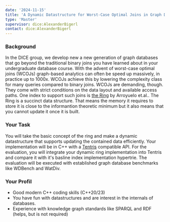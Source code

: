 ```yaml
---
date: '2024-11-15'
title: 'A Dynamic Datastructure for Worst-Case Optimal Joins in Graph Databases'
type: 'Master'
supervisor: dice:AlexanderBigerl
contact: dice:AlexanderBigerl
---
```


### Background 

In the DICE group, we develop new a new generation of graph databases that go beyond the traditional binary joins you have learned about in your undergraduate database course. 
With the advent of worst-case optimal joins (WCOJs) graph-based analytics can often be speed up massively, in practice up to 1000x. WCOJs achieve this by lowering the complexity class for many queries compared to binary joins. 
WCOJs are demanding, though. They come with strict conditions on the data layout and available access paths. One index to support such joins is [the Ring](https://dl.acm.org/doi/10.1145/3644824) by Arroyuelo et.al.. The Ring is a succinct data structure. That means the memory it requires to store it is close to the informantion theoretic minimum but it also means that you cannot update it once it is built. 

### Your Task
You will take the basic concept of the ring and make a dynamic datastructure that supports updating the contained data efficiently. 
Your implementation will be in C++ with a [Tentris](https://tentris.dice-research.org/) compatible API. 
For the evaluation, you will integrate your dynamic ring implementation into Tentris and compare it with it's basline index implementation hypertrie. 
The evaluation will be executed with established graph database benchmarks like WDBench and WatDiv.

### Your Profil 
* Good modern C++ coding skills (C++20/23)
* You have fun with datastructures and are interest in the internals of databases.
* Experience with knowledge graph standards like SPARQL and RDF (helps, but is not required)



